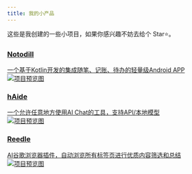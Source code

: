 ```yaml
---
title: 我的小产品
---
```



这些是我创建的一些小项目，如果你感兴趣不妨去给个 Star⭐。
<div class="project-section">

<a href="https://github.com/maindraster/notodill" target="_blank" class="project-card sm:rotate-1" rel="noopener noreferrer">
    <div class="card-content">
        <div class="text-content">
            <h3 class="project-title">
                Notodill
            </h3>
            <div class="card-description">
                一个基于Kotlin开发的集成随笔、记账、待办的轻量级Android APP
            </div>
        </div>
        <div class="card-image">
            <img src="/images/notodill.jpg" alt="项目预览图"/>
        </div>
    </div>
</a>
<a href="../product/haide" class="project-card sm:-rotate-1" rel="noopener noreferrer">
    <div class="card-content">
        <div class="text-content">
            <h3 class="project-title">
                hAide
            </h3>
            <div class="card-description">
                一个允许任意地方使用AI Chat的工具，支持API/本地模型
            </div>
        </div>
        <div class="card-image ">
            <img src="/images/haide.png" alt="项目预览图"/>
        </div>
    </div>
</a>
<a href="https://github.com/maindraster/Reedle" target="_blank" class="project-card sm:rotate-1" rel="noopener noreferrer">
    <div class="card-content">
        <div class="text-content">
            <h3 class="project-title">
                Reedle
            </h3>
            <div class="card-description">
                AI谷歌浏览器插件，自动浏览所有标签页进行优质内容筛选和总结
            </div>
        </div>
        <div class="card-image">
            <img src="/images/reedle.png" alt="项目预览图"/>
        </div>
    </div>
</a>
</div>
